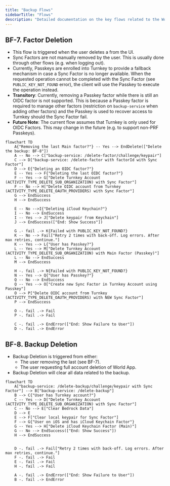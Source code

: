 ```yaml
---
title: "Backup Flows"
sidebarTitle: "Flows"
description: "Detailed documentation on the key flows related to the World App backup system."
---
```



## BF-7. Factor Deletion
- This flow is triggered when the user deletes a <MainFactor /> from the UI.
- Sync Factors are not manually removed by the user. This is usually done through other flows (e.g. when logging out).
- Currently, Passkeys are enrolled into Turnkey to provide a fallback mechanism in case a Sync Factor is no longer available. When the requested operation cannot be completed with the Sync Factor (see `PUBLIC_KEY_NOT_FOUND` error), the client will use the Passkey to execute the operation instead.
- **Transitory**: Currently, removing a Passkey factor while there is still an OIDC factor is not supported. This is because a Passkey factor is required to manage other factors (restriction on `backup-service` when adding other factors) and the Passkey is used to recover access to Turnkey should the Sync Factor fail.
- **Future Note**: The current flow assumes that Turnkey is only used for OIDC Factors. This may change in the future (e.g. to support non-PRF Passkeys).

```mermaid
flowchart TD
    A{"Removing the last Main factor?"} -- Yes --> EndDelete(["Delete the backup: BF-8"])
    A -- No --> C["backup-service: /delete-factor/challenge/keypair"]
    C --> D["backup-service: /delete-factor with factorId with Sync Factor"]
    D --> E{"Deleting an OIDC factor?"}
    E -- Yes --> F{"Deleting the last OIDC factor?"}
    F -- Yes --> G["Delete Turnkey Account (ACTIVITY_TYPE_DELETE_SUB_ORGANIZATION) with Sync Factor"]
    F -- No --> H["Delete OIDC account from Turnkey (ACTIVITY_TYPE_DELETE_OAUTH_PROVIDERS) with Sync Factor"]
    G --> EndSuccess
    H --> EndSuccess

    E -- No -->I{"Deleting iCloud Keychain?"}
    I -- No --> EndSuccess
    I -- Yes --> J["Delete keypair from Keychain"]
    J --> EndSuccess(["End: Show Success"])
    
    G .- fail .-> K{Failed with PUBLIC_KEY_NOT_FOUND?}
    K -- No --> Fail["Retry 2 times with back-off. Log errors. After max retries, continue."]
    K -- Yes --> L{"User has Passkey?"}
    L -- Yes --> M["Delete Turnkey Account (ACTIVITY_TYPE_DELETE_SUB_ORGANIZATION) with Main Factor (Passkey)"]
    L -- No --> EndSuccess
    M --> EndSuccess

    H -. fail .-> N{Failed with PUBLIC_KEY_NOT_FOUND?}
    N -- Yes --> Q{"User has Passkey?"}
    Q -- No --> EndSuccess
    Q -- Yes --> O["Create new Sync Factor in Turnkey Account using Passkey"]
    O --> P["Delete OIDC account from Turnkey (ACTIVITY_TYPE_DELETE_OAUTH_PROVIDERS) with NEW Sync Factor"]
    P --> EndSuccess

    O -. fail .-> Fail
    P -. fail .-> Fail

    C -. fail .-> EndError(["End: Show Failure to User"])
    D -. fail .-> EndError
```

## BF-8. Backup Deletion
- Backup Deletion is triggered from either:
    - The user removing the last <MainFactor /> (see BF-7).
    - The user requesting full account deletion of World App.
- Backup Deletion will clear all data related to the backup.


```mermaid
flowchart TD
    A["backup-service: /delete-backup/challenge/keypair with Sync Factor"] --> B["backup-service: /delete-backup"]
    B --> C{"User has Turnkey account?"}
    C -- Yes --> D["Delete Turnkey Account (ACTIVITY_TYPE_DELETE_SUB_ORGANIZATION) with Sync Factor"]
    C -- No --> E["Clear Bedrock Data"]
    D --> E
    E --> F["Clear local keypair for Sync Factor"]
    F --> G{"User on iOS and has iCloud Keychain Factor"}
    G -- Yes --> H["Delete iCloud Keychain Factor (Main)"]
    G -- No --> EndSuccess(["End: Show Success"])
    H --> EndSuccess
    
    
    D -. fail .-> Fail["Retry 2 times with back-off. Log errors. After max retries, continue."]
    F -. fail .-> Fail
    E -. fail .-> Fail
    H -. fail .-> Fail

    A -. fail .-> EndError(["End: Show Failure to User"])
    B -. fail .-> EndError
```